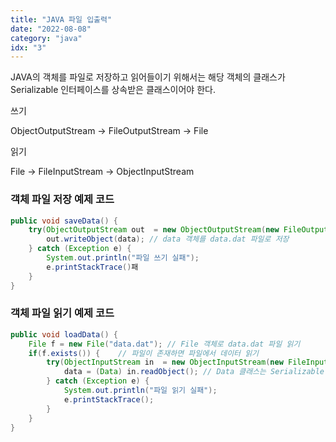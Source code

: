 ```yaml
---
title: "JAVA 파일 입출력"
date: "2022-08-08"
category: "java"
idx: "3"
---
```


JAVA의 객체를 파일로 저장하고 읽어들이기 위해서는 해당 객체의 클래스가 Serializable 인터페이스를 상속받은 클래스이어야 한다.

쓰기

ObjectOutputStream -> FileOutputStream -> File

읽기

File -> FileInputStream -> ObjectInputStream

### 객체 파일 저장 예제 코드

```java
public void saveData() {
	try(ObjectOutputStream out  = new ObjectOutputStream(new FileOutputStream("data.dat"))){
		out.writeObject(data); // data 객체를 data.dat 파일로 저장				
	} catch (Exception e) {
		System.out.println("파일 쓰기 실패");
		e.printStackTrace()패
	} 
}
```

### 객체 파일 읽기 예제 코드

```java
public void loadData() {
	File f = new File("data.dat"); // File 객체로 data.dat 파일 읽기
	if(f.exists()) {	// 파일이 존재하면 파일에서 데이터 읽기
		try(ObjectInputStream in  = new ObjectInputStream(new FileInputStream(f))){	
			data = (Data) in.readObject(); // Data 클래스는 Serializable 인터페이스를 상속받아야
		} catch (Exception e) {
			System.out.println("파일 읽기 실패");
			e.printStackTrace();
		} 
	}
}
```